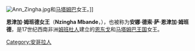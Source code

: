 {{unreferenced|time=2014-03-01T12:51:01+00:00}}
[[Image:Ann_Zingha.jpg|thumb]]和[[马塔姆巴|马塔姆巴]]女王。]]

'''恩津加·姆班德女王'''（'''Nzingha Mbande'''，{{bd||约1583年|1663年|12月17日|catIdx=M}}），也被称为'''安娜·德索·萨·恩津加·姆班德'''，是17世纪西南非洲[[姆班杜人|姆班杜人]]建立的[[恩东戈|恩东戈]]和[[马塔姆巴王国|马塔姆巴王国]]女王。

{{Authority control}}

[[Category:安哥拉人|Category:安哥拉人]]